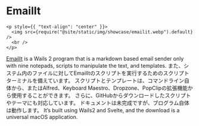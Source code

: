 # EmailIt

```mdx-code-block
<p style={{ "text-align": "center" }}>
  <img src={require("@site/static/img/showcase/emailit.webp").default} />
  <br />
</p>
```

[EmailIt](https://github.com/raguay/EmailIt/) is a Wails 2 program that is a markdown based email sender only with nine notepads, scripts to manipulate the text, and templates. また、システム内のファイルに対してEmailItのスクリプトを実行するためのスクリプトターミナルを備えています。 スクリプトとテンプレートは、コマンドライン自体から、またはAlfred、Keyboard Maestro、Dropzone、PopClipの拡張機能から使用することができます。 さらに、GitHubからダウンロードしたスクリプトやテーマにも対応しています。 ドキュメントは未完成ですが、ブログラム自体は動作します。 It’s built using Wails2 and Svelte, and the download is a universal macOS application.
